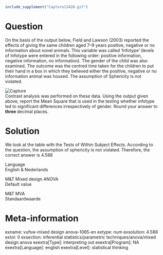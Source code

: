 ```r
include_supplement("Capture12428.gif")
```

Question
========
On the basis of the output below, Field and Lawson (2003) reported the
effects of giving the same children aged 7–9 years positive, negative or
no information about novel animals. This variable was called 'Infotype'
(levels of Infotype were entered in the following order: positive
information, negative information, no information). The gender of the
child was also examined. The outcome was the centred time taken for the
children to put their hand in a box in which they believed either the
positive, negative or no information animal was housed. The assumption
of Sphericity is not violated.  
  
<img src="Capture12428.gif" class="fr-fic fr-dii tvcss_2"
alt="Capture" />  
Contrast analysis was performed on these data. Using the output given
above, report the Mean Square that is used in the testing whether
infotype led to significant differences irrespectively of gender. Round
your answer to **three **decimal places.


Solution
========





We look at the table with the Tests of Within Subject Effects. According
to the question, the assumption of sphericity is not violated.
Therefore, the correct answer is 4.588





Language  
English & Nederlands

M&T Mixed design ANOVA  
Default value

M&T MVA  
Standaardwaarde

Meta-information
================
exname: vufsw-mixed design anova-1065-en
extype: num
exsolution: 4.588
extol: 0
exsection: inferential statistics/parametric techniques/anova/mixed design anova
exextra[Type]: interpreting out
exextra[Program]: NA
exextra[Language]: english
exextra[Level]: statistical thinking


